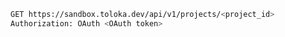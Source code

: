 ```bash
GET https://sandbox.toloka.dev/api/v1/projects/<project_id>
Authorization: OAuth <OAuth token>
```